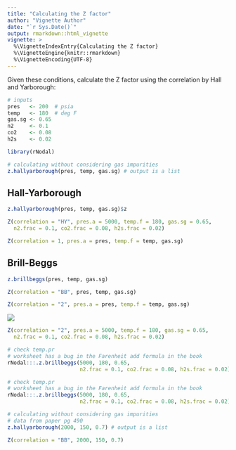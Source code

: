 ```yaml
---
title: "Calculating the Z factor"
author: "Vignette Author"
date: "`r Sys.Date()`"
output: rmarkdown::html_vignette
vignette: >
  %\VignetteIndexEntry{Calculating the Z factor}
  %\VignetteEngine{knitr::rmarkdown}
  %\VignetteEncoding{UTF-8}
---
```



Given these conditions, calculate the Z factor using the correlation by Hall
and Yarborough:


```r
# inputs
pres   <- 200  # psia
temp   <- 180  # deg F
gas.sg <- 0.65
n2     <- 0.1
co2    <- 0.08
h2s    <- 0.02
```


```r
library(rNodal)

# calculating without considering gas impurities
z.hallyarborough(pres, temp, gas.sg) # output is a list
```
## Hall-Yarborough

```r
z.hallyarborough(pres, temp, gas.sg)$z
```

```r
Z(correlation = "HY", pres.a = 5000, temp.f = 180, gas.sg = 0.65, 
  n2.frac = 0.1, co2.frac = 0.08, h2s.frac = 0.02)
```

```r
Z(correlation = 1, pres.a = pres, temp.f = temp, gas.sg)
```

## Brill-Beggs

```r
z.brillbeggs(pres, temp, gas.sg)
```
```r
Z(correlation = "BB", pres, temp, gas.sg)
```

```r
Z(correlation = "2", pres.a = pres, temp.f = temp, gas.sg)
```


![](table2_4_Brill-Beggs_zfactor.jpg)

```r
Z(correlation = "2", pres.a = 5000, temp.f = 180, gas.sg = 0.65, 
  n2.frac = 0.1, co2.frac = 0.08, h2s.frac = 0.02)
```


```r
# check temp.pr
# worksheet has a bug in the Farenheit add formula in the book
rNodal:::.z.brillbeggs(5000, 180, 0.65, 
                       n2.frac = 0.1, co2.frac = 0.08, h2s.frac = 0.02)
```


```r
# check temp.pr
# worksheet has a bug in the Farenheit add formula in the book
rNodal:::.z.brillbeggs(5000, 180, 0.65, 
                       n2.frac = 0.1, co2.frac = 0.08, h2s.frac = 0.02)
```

```r
# calculating without considering gas impurities
# data from paper pg 490
z.hallyarborough(2000, 150, 0.7) # output is a list
```

```r
Z(correlation = "BB", 2000, 150, 0.7)
```

